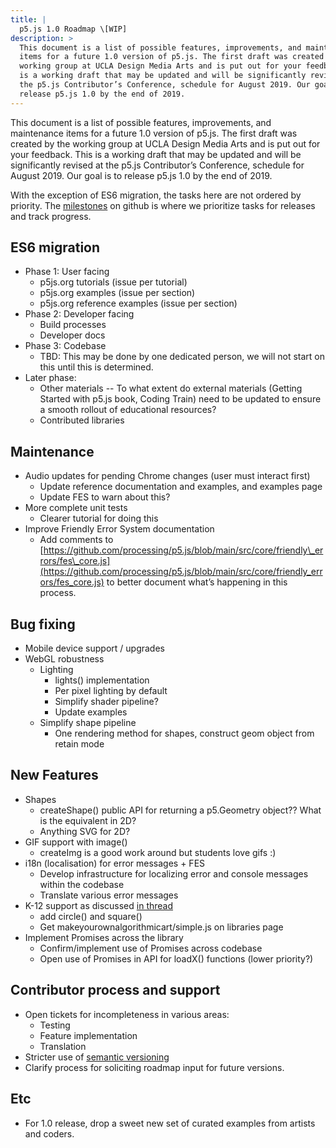 ```yaml
---
title: |
  p5.js 1.0 Roadmap \[WIP]
description: >
  This document is a list of possible features, improvements, and maintenance
  items for a future 1.0 version of p5.js. The first draft was created by the
  working group at UCLA Design Media Arts and is put out for your feedback. This
  is a working draft that may be updated and will be significantly revised at
  the p5.js Contributor’s Conference, schedule for August 2019. Our goal is to
  release p5.js 1.0 by the end of 2019.
---
```



This document is a list of possible features, improvements, and maintenance items for a future 1.0 version of p5.js. The first draft was created by the working group at UCLA Design Media Arts and is put out for your feedback. This is a working draft that may be updated and will be significantly revised at the p5.js Contributor’s Conference, schedule for August 2019. Our goal is to release p5.js 1.0 by the end of 2019.

With the exception of ES6 migration, the tasks here are not ordered by priority. The [milestones](https://github.com/processing/p5.js/milestones) on github is where we prioritize tasks for releases and track progress.

## ES6 migration

* Phase 1: User facing
  * p5js.org tutorials (issue per tutorial)
  * p5js.org examples (issue per section)
  * p5js.org reference examples (issue per section)
* Phase 2: Developer facing
  * Build processes
  * Developer docs
* Phase 3: Codebase
  * TBD: This may be done by one dedicated person, we will not start on this until this is determined.
* Later phase:
  * Other materials -- To what extent do external materials (Getting Started with p5.js book, Coding Train) need to be updated to ensure a smooth rollout of educational resources?
  * Contributed libraries

## Maintenance

* Audio updates for pending Chrome changes (user must interact first)
  * Update reference documentation and examples, and examples page
  * Update FES to warn about this?
* More complete unit tests
  * Clearer tutorial for doing this
* Improve Friendly Error System documentation
  * Add comments to [https://github.com/processing/p5.js/blob/main/src/core/friendly\_errors/fes\_core.js](https://github.com/processing/p5.js/blob/main/src/core/friendly_errors/fes_core.js) to better document what’s happening in this process.

## Bug fixing

* Mobile device support / upgrades
* WebGL robustness
  * Lighting
    * lights() implementation
    * Per pixel lighting by default
    * Simplify shader pipeline?
    * Update examples
  * Simplify shape pipeline
    * One rendering method for shapes, construct geom object from retain mode

## New Features

* Shapes
  * createShape() public API for returning a p5.Geometry object?? What is the equivalent in 2D?
  * Anything SVG for 2D?
* GIF support with image()
  * createImg is a good work around but students love gifs :)
* i18n (localisation) for error messages + FES
  * Develop infrastructure for localizing error and console messages within the codebase
  * Translate various error messages
* K-12 support as discussed [in thread](https://github.com/processing/p5.js/issues/2305)
  * add circle() and square()
  * Get makeyourownalgorithmicart/simple.js on libraries page
* Implement Promises across the library
  * Confirm/implement use of Promises across codebase
  * Open use of Promises in API for loadX() functions (lower priority?)

## Contributor process and support

* Open tickets for incompleteness in various areas:
  * Testing
  * Feature implementation
  * Translation
* Stricter use of [semantic versioning](https://semver.org/)
* Clarify process for soliciting roadmap input for future versions.

## Etc

* For 1.0 release, drop a sweet new set of curated examples from artists and coders.
